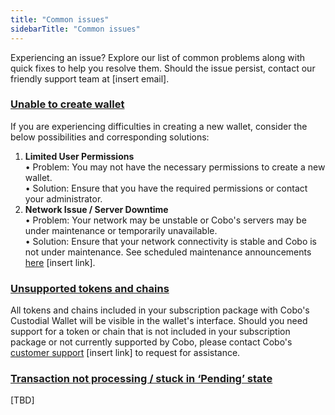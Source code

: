 ```yaml
---
title: "Common issues"
sidebarTitle: "Common issues"
---
```


Experiencing an issue? Explore our list of common problems along with quick fixes to help you resolve them. Should the issue persist, contact our friendly support team at [insert email].

### <u>**Unable to create wallet**</u>

If you are experiencing difficulties in creating a new wallet, consider the below possibilities and corresponding solutions:

1. **Limited User Permissions** <br />
   • Problem: You may not have the necessary permissions to create a new wallet. <br />
   • Solution: Ensure that you have the required permissions or contact your administrator.
1. **Network Issue / Server Downtime** <br />
   • Problem: Your network may be unstable or Cobo's servers may be under maintenance or temporarily unavailable. <br />
   • Solution: Ensure that your network connectivity is stable and Cobo is not under maintenance. See scheduled maintenance announcements <u>here</u> [insert link].

### <u>**Unsupported tokens and chains**</u>

All tokens and chains included in your subscription package with Cobo's Custodial Wallet will be visible in the wallet's interface. Should you need support for a token or chain that is not included in your subscription package or not currently supported by Cobo, please contact Cobo's <u>customer support</u> [insert link] to request for assistance.

### <u>**Transaction not processing / stuck in ‘Pending’ state**</u>

[TBD]